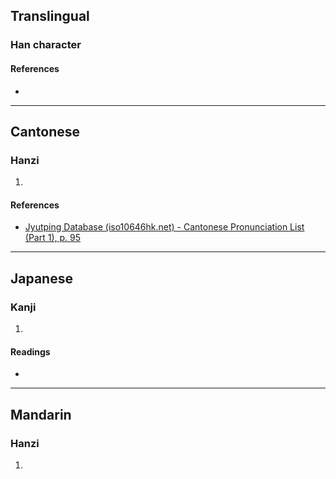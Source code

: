 {{character info}}
==Translingual==

===Han character===
{{Han char|rn=38|rad=女|as=13|sn=16|four=40437|canj=VITC|ids=⿰女廉}}

====References====
* {{Han ref|kx=0272.150|dkj=06780|dj=0540.150|hdz=21085.020|uh=5B1A|ud=23322|bh=E95A|bd=59738}}

----

==Cantonese==

===Hanzi===
{{yue-hanzi|jyut=[[lim5]]|y=lim5}}

# {{rfdef|yue|sort=女13}}

====References====
* [http://www.iso10646hk.net/jp/document/download.jsp Jyutping Database (iso10646hk.net) - Cantonese Pronunciation List (Part 1), p. 95]

----

==Japanese==

===Kanji===
{{ja-kanji|grade=|rs=女13}}

# {{rfdef|ja|sort=女13}}

====Readings====
* {{ja-readings|on=[[れん]] (ren)|kun=}}

----

==Mandarin==

===Hanzi===
{{cmn-hanzi|pin=[[liǎn]] ([[lian3]])|wg=lien<sup>3</sup>}}

# {{rfdef|cmn|sort=女13}}